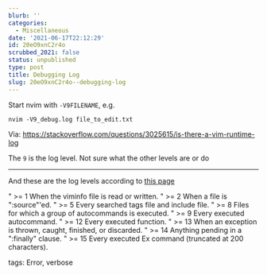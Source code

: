 ```yaml
---
blurb: ''
categories:
  - Miscellaneous
date: '2021-06-17T22:12:29'
id: 20eO9xnC2r4o
scrubbed_2021: false
status: unpublished
type: post
title: Debugging Log
slug: 20eO9xnC2r4o--debugging-log
---
```


Start nvim with `-V9FILENAME`, e.g. 

    nvim -V9_debug.log file_to_edit.txt
    
Via: https://stackoverflow.com/questions/3025615/is-there-a-vim-runtime-log

The `9` is the log level. Not sure what the other levels are or do


--- 

And these are the log levels according to [this page](https://inlehmansterms.net/2014/10/31/debugging-vim/)


" >= 1  When the viminfo file is read or written.
" >= 2  When a file is ":source"'ed.
" >= 5  Every searched tags file and include file.
" >= 8  Files for which a group of autocommands is executed.
" >= 9  Every executed autocommand.
" >= 12 Every executed function.
" >= 13 When an exception is thrown, caught, finished, or discarded.
" >= 14 Anything pending in a ":finally" clause.
" >= 15 Every executed Ex command (truncated at 200 characters).




tags: Error, verbose
